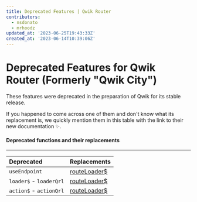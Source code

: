 ```yaml
---
title: Deprecated Features | Qwik Router
contributors:
  - nsdonato
  - mrhoodz
updated_at: '2023-06-25T19:43:33Z'
created_at: '2023-06-14T10:39:06Z'
---
```


# Deprecated Features for Qwik Router (Formerly "Qwik City")

These features were deprecated in the preparation of Qwik for its stable release.

If you happened to come across one of them and don't know what its replacement is, we quickly mention them in this table with the link to their new documentation ✨.

#### Deprecated functions and their replacements
----

| Deprecated   | Replacements
| :-------- | :-------
| `useEndpoint ` | [routeLoader$](https://qwik.dev/docs/route-loader/#routeloader)
| `loader$` - `loaderQrl` | [routeLoader$](https://qwik.dev/docs/route-loader/#routeloader)
| `action$` - `actionQrl`  | [routeLoader$](https://qwik.dev/docs/route-loader/#routeloader)
